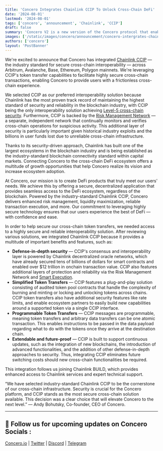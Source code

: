 ```yaml
---
title: 'Concero Integrates Chainlink CCIP To Unlock Cross-Chain DeFi'
date: '2024-08-01'
lastmod: '2024-08-01'
tags: ['concero', 'announcement', 'Chainlink', 'CCIP']
draft: false
summary: 'Concero V2 is a new version of the Concero protocol that enables faster and more secure cross-chain communication.'
images: ['/static/images/concero/announcement/concero-intergrates-chainlink-ccip.webp']
authors: ['concero']
layout: 'PostBanner'
---
```


We're excited to announce that Concero has integrated [Chainlink CCIP](https://chain.link/cross-chain) — the industry standard for secure cross-chain interoperability — across Arbitrum, Avalanche, Base, Ethereum, Polygon mainnets. We're leveraging CCIP's token transfer capabilities to facilitate highly secure cross-chain transactions, enabling Concero to provide users with a frictionless cross-chain experience.

We selected CCIP as our preferred interoperability solution because Chainlink has the most proven track record of maintaining the highest standard of security and reliability in the blockchain industry, with CCIP being the only interoperability solution achieving [Level-5 cross-chain security](https://blog.chain.link/five-levels-cross-chain-security/). Furthermore, CCIP is backed by the [Risk Management Network](https://blog.chain.link/ccip-mainnet-early-access/#risk-management-network) — a separate, independent network that continually monitors and verifies cross-chain operations for suspicious activity. This additional layer of security is particularly important given historical industry exploits and the billions in user funds lost due to unreliable cross-chain infrastructure.

Thanks to its security-driven approach, Chainlink has built one of the largest ecosystems in the blockchain industry and is being established as the industry-standard blockchain connectivity standard within capital markets. Connecting Concero to the cross-chain DeFi ecosystem offers a multitude of growth opportunities that help Concero realize its vision and increase ecosystem adoption.

At Concero, our mission is to create DeFi products that truly meet our users' needs. We achieve this by offering a secure, decentralized application that provides seamless access to the DeFi ecosystem, regardless of the blockchain. Powered by the industry-standard Chainlink CCIP, Concero delivers enhanced risk management, liquidity maximization, reliable transaction execution, and more. Our commitment to leveraging highly secure technology ensures that our users experience the best of DeFi — with confidence and ease.

In order to help secure our cross-chain token transfers, we needed access to a highly secure and reliable interoperability solution. After reviewing various solutions, we integrated Chainlink CCIP because it provides a multitude of important benefits and features, such as:

- **Defense-in-depth security** — CCIP's consensus and interoperability layer is powered by Chainlink decentralized oracle networks, which have already secured tens of billions of dollars for smart contracts and enabled over $12 trillion in onchain transaction value. CCIP also features additional layers of protection and reliability via the Risk Management Network and [Smart Execution](https://blog.chain.link/ccip-mainnet-early-access/#smart-execution).
- **Simplified Token Transfers** — CCIP features a plug-and-play solution consisting of audited token pool contracts that handle the complexity of burning and minting or locking and unlocking tokens across chains. CCIP token transfers also have additional security features like rate limits, and enable ecosystem partners to easily build new capabilities around a supported token via a single CCIP interface.
- **Programmable Token Transfers** — CCIP messages are programmable, meaning token transfers and arbitrary data transfers can be one atomic transaction. This enables instructions to be passed in the data payload regarding what to do with the tokens once they arrive at the destination chain.
- **Extendable and future-proof** — CCIP is built to support continuous updates, such as the integration of new blockchains, the introduction of advanced functionalities, and the addition of other defense-in-depth approaches to security. Thus, integrating CCIP eliminates future switching costs should new cross-chain functionalities be required.

This integration follows us joining Chainlink BUILD, which provides enhanced access to Chainlink services and expert technical support.

“We have selected industry-standard Chainlink CCIP to be the cornerstone of our cross-chain infrastructure. Security is crucial for the Concero platform, and CCIP stands as the most secure cross-chain solution available. This decision was a clear choice that will elevate Concero to the next level.” — Andy Bohutsky, Co-founder, CEO of Concero.

---

## 🤝 Follow us for upcoming updates on Concero Socials :

[Concero.io](https://concero.io) | [Twitter](https://x.com/concero_io) | [Discord](https://discord.com/invite/lanca) | [Telegram](https://t.me/concero_news)
